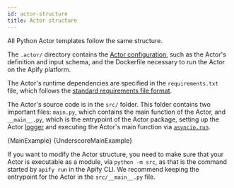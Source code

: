 ```yaml
---
id: actor-structure
title: Actor structure
---
```




All Python Actor templates follow the same structure.

The `.actor/` directory contains the [Actor configuration](https://docs.apify.com/platform/actors/development/actor-config), such as the Actor's definition and input schema, and the Dockerfile necessary to run the Actor on the Apify platform.

The Actor's runtime dependencies are specified in the `requirements.txt` file,
which follows the [standard requirements file format](https://pip.pypa.io/en/stable/reference/requirements-file-format/).

The Actor's source code is in the `src/` folder. This folder contains two important files: `main.py`, which contains the main function of the Actor, and `__main__.py`, which is the entrypoint of the Actor package, setting up the Actor [logger](../concepts/logging) and executing the Actor's main function via [`asyncio.run`](https://docs.python.org/3/library/asyncio-runner.html#asyncio.run).

<Tabs>
    <TabItem value="main.py" label="main.py" default>
        <CodeBlock className="language-python">
            {MainExample}
        </CodeBlock>
    </TabItem>
    <TabItem value="__main__.py" label="__main.py__">
        <CodeBlock className="language-python">
            {UnderscoreMainExample}
        </CodeBlock>
    </TabItem>
</Tabs>

If you want to modify the Actor structure, you need to make sure that your Actor is executable as a module, via `python -m src`, as that is the command started by `apify run` in the Apify CLI. We recommend keeping the entrypoint for the Actor in the `src/__main__.py` file.

